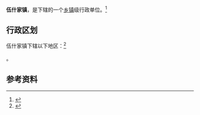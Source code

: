 {{中国乡级行政区
|景观照片文件名 = 
|景观照片描述 = 
|汉语拼音 = 
|其他语言 = 
|其他语言名称 = 
|旧称 = 
|地名出处 = 
|位置图文件名 = 
|位置图描述 = 
|自定义图片= 
|建置时间 = 
|政府驻地 = 
|毗邻 = 
|总面积 = 
|总人口 = 
|总人口年份 = 
|户籍人口 = 
|户籍人口年份 = 
|常住人口 = 
|常住人口年份 = 
|人口密度 = 
|GDP = 
|GDP年份 = 
|邮政编码 = 
|电话区号 = 471
|官方网站 = 
|网站名称 = 
|15/01/22/103/000}}

'''伍什家镇'''，是{{PRC admin/fullname|15/01/22/103/000|3}}下辖的一个[[乡镇|乡镇]]级行政单位。<ref>{{PRC admin/ref sgc|{{PRC admin/parent|15/01/22/103/000}}}}</ref>

== 行政区划 ==

伍什家镇下辖以下地区：<ref>{{PRC admin/ref sgc|15/01/22/103/000}}</ref>

{{PRC admin/children|15/01/22/103/000}}。

== 参考资料 ==

{{reflist}}

{{行政区划小作品}}
{{PRC admin/navcat|15/01/22/103/000}}